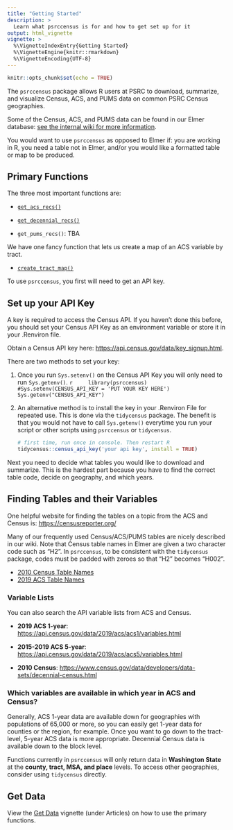 ```yaml
---
title: "Getting Started"
description: >
  Learn what psrccensus is for and how to get set up for it
output: html_vignette
vignette: >
  %\VignetteIndexEntry{Getting Started}
  %\VignetteEngine{knitr::rmarkdown}
  %\VignetteEncoding{UTF-8}
---
```


```r
knitr::opts_chunk$set(echo = TRUE)
```

The `psrccensus` package allows R users at PSRC to download, summarize, and visualize Census, ACS, and PUMS data on common PSRC Census geographies.

Some of the Census, ACS, and PUMS data can be found in our Elmer database: [see the internal wiki for more information](http://aws-linux/mediawiki/index.php/Elmer).

You would want to use `psrccensus` as opposed to Elmer if: you are working in R, you need a table not in Elmer, and/or you would like a formatted table or map to be produced.

## Primary Functions

The three most important functions are:

-   [`get_acs_recs()`](https://psrc.github.io/psrccensus/reference/get_acs_recs.html "function for getting ACS tables")

-   [`get_decennial_recs()`](https://psrc.github.io/psrccensus/reference/get_decennial_recs.html "functions for getting Census tables")

-   `get_pums_recs()`: TBA

We have one fancy function that lets us create a map of an ACS variable by tract.

-   [`create_tract_map()`](https://psrc.github.io/psrccensus/reference/create_tract_map.html)

To use `psrccensus`, you first will need to get an API key.

## Set up your API Key

A key is required to access the Census API. If you haven't done this before, you should set your Census API Key as an environment variable or store it in your .Renviron file. 

Obtain a Census API key here: <https://api.census.gov/data/key_signup.html>.

There are two methods to set your key:

1.  Once you run `Sys.setenv()` on the Census API Key you will only need to run `Sys.getenv()`.
    ```r
    library(psrccensus)
    #Sys.setenv(CENSUS_API_KEY = 'PUT YOUR KEY HERE')
    Sys.getenv("CENSUS_API_KEY")
    ```

2.  An alternative method is to install the key in your .Renviron File for repeated use. This is done via the `tidycensus` package. The benefit is that you would not have to call `Sys.getenv()` everytime you run your script or other scripts using `psrccensus` or `tidycensus`.

    ```r
    # first time, run once in console. Then restart R
    tidycensus::census_api_key('your api key', install = TRUE)
    ```

Next you need to decide what tables you would like to download and summarize. This is the hardest part because you have to find the correct table code, decide on geography, and which years.

## Finding Tables and their Variables

One helpful website for finding the tables on a topic from the ACS and Census is: <https://censusreporter.org/>

Many of our frequently used Census/ACS/PUMS tables are nicely described in our wiki. Note that Census table names in Elmer are given a two character code such as "H2". In `psrccensus`, to be consistent with the `tidycensus` package, codes must be padded with zeroes so that "H2" becomes "H002".

-   [2010 Census Table Names](http://aws-linux/mediawiki/index.php/2010_Decennial_Summary_Census_Datasets_in_Elmer)
-   [2019 ACS Table Names](http://aws-linux/mediawiki/index.php/Census-Year_2019_Summary_Datasets_in_Elmer)

### Variable Lists

You can also search the API variable lists from ACS and Census.

-   **2019 ACS 1-year**: <https://api.census.gov/data/2019/acs/acs1/variables.html>

-   **2015-2019 ACS 5-year**: <https://api.census.gov/data/2019/acs/acs5/variables.html>

-   **2010 Census**: <https://www.census.gov/data/developers/data-sets/decennial-census.html>

### Which variables are available in which year in ACS and Census?

Generally, ACS 1-year data are available down for geographies with populations of 65,000 or more, so you can easily get 1-year data for counties or the region, for example. Once you want to go down to the tract-level, 5-year ACS data is more appropriate. Decennial Census data is available down to the block level.

Functions currently in `psrccensus` will only return data in **Washington State** at the **county, tract, MSA, and place** levels. To access other geographies, consider using `tidycensus` directly.

## Get Data

View the [Get Data](https://psrc.github.io/psrccensus/articles/get-data.html) vignette (under Articles) on how to use the primary functions.
